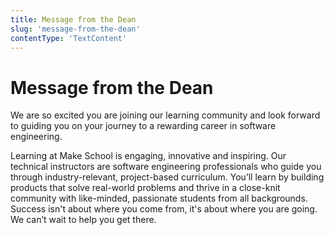 ```yaml
---
title: Message from the Dean
slug: 'message-from-the-dean'
contentType: 'TextContent'
---
```


# Message from the Dean

We are so excited you are joining our learning community and look forward to guiding you on your
journey to a rewarding career in software engineering.

Learning at Make School is engaging, innovative and inspiring. Our technical instructors are
software engineering professionals who guide you through industry-relevant, project-based
curriculum. You’ll learn by building products that solve real-world problems and thrive in a
close-knit community with like-minded, passionate students from all backgrounds. Success isn't about
where you come from, it's about where you are going. We can’t wait to help you get there.
